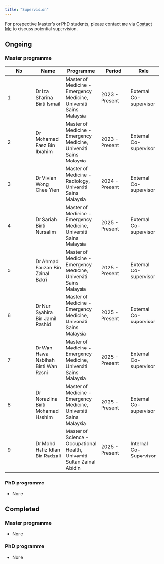 ```yaml
---
title: "Supervision"
---
```


For prospective Master's or PhD students, please contact me via [Contact Me](contact.qmd) to discuss potential supervision.

## Ongoing

### Master programme

| No | Name | Programme | Period | Role |
|---------------|---------------|---------------|---------------|---------------|
| 1 | Dr Iza Sharina Binti Ismail | Master of Medicine - Emergency Medicine, Universiti Sains Malaysia | 2023 - Present | External Co-supervisor |
| 2 | Dr Mohamad Faez Bin Ibrahim | Master of Medicine - Emergency Medicine, Universiti Sains Malaysia | 2023 - Present | External Co-supervisor |
| 3 | Dr Vivian Wong Chee Yien | Master of Medicine - Radiology, Universiti Sains Malaysia | 2024 - Present | External Co-supervisor |
| 4 | Dr Sariah Binti Nursalim | Master of Medicine - Emergency Medicine, Universiti Sains Malaysia | 2025 - Present | External Co-supervisor |
| 5 | Dr Ahmad Fauzan Bin Zainal Bakri | Master of Medicine - Emergency Medicine, Universiti Sains Malaysia | 2025 - Present | External Co-supervisor |
| 6 | Dr Nur Syahira Bin Jamil Rashid | Master of Medicine - Emergency Medicine, Universiti Sains Malaysia | 2025 - Present | External Co-supervisor |
| 7 | Dr Wan Hawa Nabihah Binti Wan Rasni | Master of Medicine - Emergency Medicine, Universiti Sains Malaysia | 2025 - Present | External Co-supervisor |
| 8 | Dr Norazlina Binti Mohamad Hashim | Master of Medicine - Emergency Medicine, Universiti Sains Malaysia | 2025 - Present | External Co-supervisor |
| 9 | Dr Mohd Hafiz Idlan Bin Radzali | Master of Science - Occupational Health, Universiti Sultan Zainal Abidin | 2025 - Present | Internal Co-Supervisor |

### PhD programme

-   None

## Completed

### Master programme

-   None

### PhD programme

-   None
